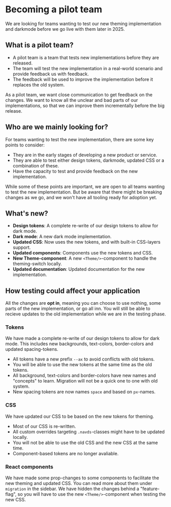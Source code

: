 
<Meta title="Docs/Become a Pilot team/1.Intro" />

# Becoming a pilot team

We are looking for teams wanting to test our new theming implementation and darkmode before we go live with them later in 2025.

## What is a pilot team?

- A pilot team is a team that tests new implementations before they are released.
- The team will test the new implementation in a real-world scenario and provide feedback us with feedback.
- The feedback will be used to improve the implementation before it replaces the old system.

As a pilot team, we want close communication to get
feedback on the changes. We want to know all the unclear and bad parts
of our implementations, so that we can improve them incrementally before the big release.

## Who are we mainly looking for?

For teams wanting to test the new implementation, there are some key points to consider:

- They are in the early stages of developing a new product or service.
- They are able to test either design tokens, darkmode, updated CSS or a combination of these.
- Have the capacity to test and provide feedback on the new implementation.

While some of these points are important, we are open to all teams wanting to test the new implementation.
But be aware that there might be breaking changes as we go, and we won't have all tooling ready for adoption yet.

## What's new?

- **Design tokens**: A complete re-write of our design tokens to allow for dark mode.
- **Dark mode**: A new dark mode implementation.
- **Updated CSS**: Now uses the new tokens, and with built-in CSS-layers support.
- **Updated components**: Components use the new tokens and CSS.
- **New Theme-component**: A new `<Theme/>`-component to handle the theming-switch locally.
- **Updated documentation**: Updated documentation for the new implementation.

## How testing could affect your application

All the changes are **opt in**, meaning you can choose to use nothing, some parts of the new implementation, or go all inn.
You will still be able to recieve updates to the old implementation while we are in the testing phase.

### Tokens

We have made a complete re-write of our design tokens to allow for dark mode.
This includes new backgrounds, text-colors, border-colors and updated spacing-tokens.

- All tokens have a new prefix `--ax` to avoid conflicts with old tokens.
- You will be able to use the new tokens at the same time as the old tokens.
- All background, text-colors and border-colors have new names and "concepts" to learn. Migration will not be a quick one to one with old system.
- New spacing tokens are now names `space` and based on `px`-names.

### CSS

We have updated our CSS to be based on the new tokens for theming.

- Most of our CSS is re-written.
- All custom overrides targeting `.navds`-classes might have to be updated locally.
- You will not be able to use the old CSS and the new CSS at the same time.
- Component-based tokens are no longer avaliable.

### React components

We have made some prop-changes to some components to facilitate the new theming and updated CSS. You can read more about them under `migration` in the sidebar.
We have hidden the changes behind a "feature-flag", so you will have to use the new `<Theme/>`-component when testing the new CSS.
